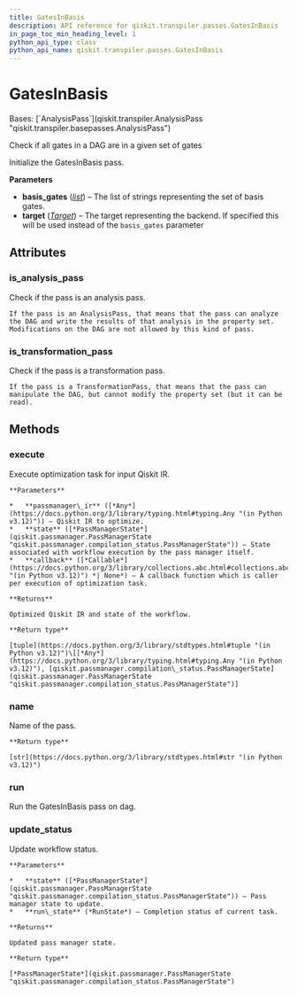 ```yaml
---
title: GatesInBasis
description: API reference for qiskit.transpiler.passes.GatesInBasis
in_page_toc_min_heading_level: 1
python_api_type: class
python_api_name: qiskit.transpiler.passes.GatesInBasis
---
```


# GatesInBasis

<Class id="qiskit.transpiler.passes.GatesInBasis" isDedicatedPage={true} github="https://github.com/Qiskit/qiskit/tree/stable/1.0/qiskit/transpiler/passes/utils/gates_basis.py#L20-L75" signature="qiskit.transpiler.passes.GatesInBasis(*args, **kwargs)">
  Bases: [`AnalysisPass`](qiskit.transpiler.AnalysisPass "qiskit.transpiler.basepasses.AnalysisPass")

  Check if all gates in a DAG are in a given set of gates

  Initialize the GatesInBasis pass.

  **Parameters**

  *   **basis\_gates** ([*list*](https://docs.python.org/3/library/stdtypes.html#list "(in Python v3.12)")) – The list of strings representing the set of basis gates.
  *   **target** ([*Target*](qiskit.transpiler.Target "qiskit.transpiler.Target")) – The target representing the backend. If specified this will be used instead of the `basis_gates` parameter

  ## Attributes

  ### is\_analysis\_pass

  <Attribute id="qiskit.transpiler.passes.GatesInBasis.is_analysis_pass">
    Check if the pass is an analysis pass.

    If the pass is an AnalysisPass, that means that the pass can analyze the DAG and write the results of that analysis in the property set. Modifications on the DAG are not allowed by this kind of pass.
  </Attribute>

  ### is\_transformation\_pass

  <Attribute id="qiskit.transpiler.passes.GatesInBasis.is_transformation_pass">
    Check if the pass is a transformation pass.

    If the pass is a TransformationPass, that means that the pass can manipulate the DAG, but cannot modify the property set (but it can be read).
  </Attribute>

  ## Methods

  ### execute

  <Function id="qiskit.transpiler.passes.GatesInBasis.execute" github="https://github.com/Qiskit/qiskit/tree/stable/1.0/qiskit/passmanager/base_tasks.py#L72-L118" signature="execute(passmanager_ir, state, callback=None)">
    Execute optimization task for input Qiskit IR.

    **Parameters**

    *   **passmanager\_ir** ([*Any*](https://docs.python.org/3/library/typing.html#typing.Any "(in Python v3.12)")) – Qiskit IR to optimize.
    *   **state** ([*PassManagerState*](qiskit.passmanager.PassManagerState "qiskit.passmanager.compilation_status.PassManagerState")) – State associated with workflow execution by the pass manager itself.
    *   **callback** ([*Callable*](https://docs.python.org/3/library/collections.abc.html#collections.abc.Callable "(in Python v3.12)") *| None*) – A callback function which is caller per execution of optimization task.

    **Returns**

    Optimized Qiskit IR and state of the workflow.

    **Return type**

    [tuple](https://docs.python.org/3/library/stdtypes.html#tuple "(in Python v3.12)")\[[*Any*](https://docs.python.org/3/library/typing.html#typing.Any "(in Python v3.12)"), [qiskit.passmanager.compilation\_status.PassManagerState](qiskit.passmanager.PassManagerState "qiskit.passmanager.compilation_status.PassManagerState")]
  </Function>

  ### name

  <Function id="qiskit.transpiler.passes.GatesInBasis.name" github="https://github.com/Qiskit/qiskit/tree/stable/1.0/qiskit/passmanager/base_tasks.py#L68-L70" signature="name()">
    Name of the pass.

    **Return type**

    [str](https://docs.python.org/3/library/stdtypes.html#str "(in Python v3.12)")
  </Function>

  ### run

  <Function id="qiskit.transpiler.passes.GatesInBasis.run" github="https://github.com/Qiskit/qiskit/tree/stable/1.0/qiskit/transpiler/passes/utils/gates_basis.py#L39-L75" signature="run(dag)">
    Run the GatesInBasis pass on dag.
  </Function>

  ### update\_status

  <Function id="qiskit.transpiler.passes.GatesInBasis.update_status" github="https://github.com/Qiskit/qiskit/tree/stable/1.0/qiskit/passmanager/base_tasks.py#L120-L138" signature="update_status(state, run_state)">
    Update workflow status.

    **Parameters**

    *   **state** ([*PassManagerState*](qiskit.passmanager.PassManagerState "qiskit.passmanager.compilation_status.PassManagerState")) – Pass manager state to update.
    *   **run\_state** (*RunState*) – Completion status of current task.

    **Returns**

    Updated pass manager state.

    **Return type**

    [*PassManagerState*](qiskit.passmanager.PassManagerState "qiskit.passmanager.compilation_status.PassManagerState")
  </Function>
</Class>

